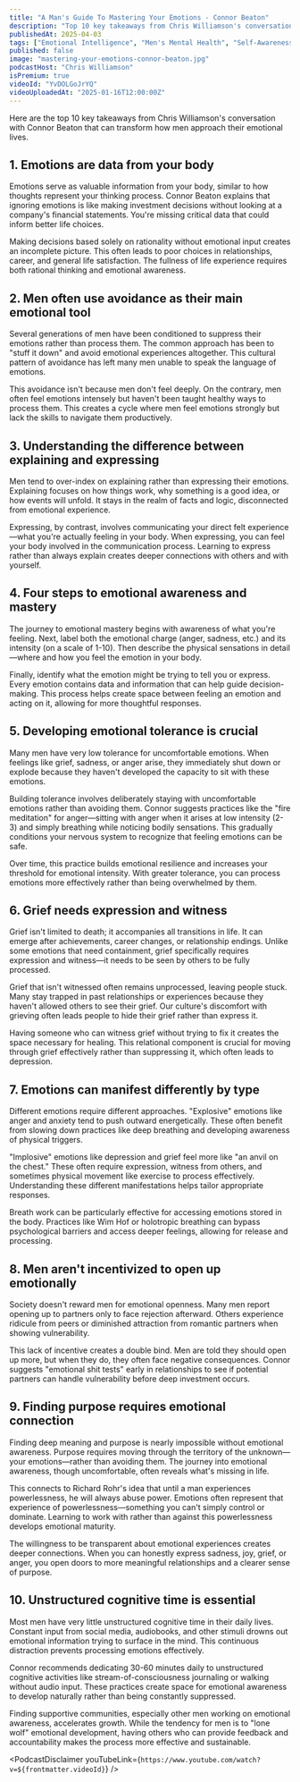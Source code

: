 ```yaml
---
title: "A Man's Guide To Mastering Your Emotions - Connor Beaton"
description: "Top 10 key takeaways from Chris Williamson's conversation with Connor Beaton that can transform how men approach their emotional lives."
publishedAt: 2025-04-03
tags: ["Emotional Intelligence", "Men's Mental Health", "Self-Awareness"]
published: false
image: "mastering-your-emotions-connor-beaton.jpg"
podcastHost: "Chris Williamson"
isPremium: true
videoId: "YvDOLGoJrYQ"
videoUploadedAt: "2025-01-16T12:00:00Z"
---
```



<PodcastSummaryPageLayout frontmatter={frontmatter}>

Here are the top 10 key takeaways from Chris Williamson's conversation with Connor Beaton that can transform how men approach their emotional lives.

## 1. Emotions are data from your body

Emotions serve as valuable information from your body, similar to how thoughts represent your thinking process. Connor Beaton explains that ignoring emotions is like making investment decisions without looking at a company's financial statements. You're missing critical data that could inform better life choices.

Making decisions based solely on rationality without emotional input creates an incomplete picture. This often leads to poor choices in relationships, career, and general life satisfaction. The fullness of life experience requires both rational thinking and emotional awareness.

## 2. Men often use avoidance as their main emotional tool

Several generations of men have been conditioned to suppress their emotions rather than process them. The common approach has been to "stuff it down" and avoid emotional experiences altogether. This cultural pattern of avoidance has left many men unable to speak the language of emotions.

This avoidance isn't because men don't feel deeply. On the contrary, men often feel emotions intensely but haven't been taught healthy ways to process them. This creates a cycle where men feel emotions strongly but lack the skills to navigate them productively.

## 3. Understanding the difference between explaining and expressing

Men tend to over-index on explaining rather than expressing their emotions. Explaining focuses on how things work, why something is a good idea, or how events will unfold. It stays in the realm of facts and logic, disconnected from emotional experience.

Expressing, by contrast, involves communicating your direct felt experience—what you're actually feeling in your body. When expressing, you can feel your body involved in the communication process. Learning to express rather than always explain creates deeper connections with others and with yourself.

## 4. Four steps to emotional awareness and mastery

The journey to emotional mastery begins with awareness of what you're feeling. Next, label both the emotional charge (anger, sadness, etc.) and its intensity (on a scale of 1-10). Then describe the physical sensations in detail—where and how you feel the emotion in your body.

Finally, identify what the emotion might be trying to tell you or express. Every emotion contains data and information that can help guide decision-making. This process helps create space between feeling an emotion and acting on it, allowing for more thoughtful responses.

## 5. Developing emotional tolerance is crucial

Many men have very low tolerance for uncomfortable emotions. When feelings like grief, sadness, or anger arise, they immediately shut down or explode because they haven't developed the capacity to sit with these emotions.

Building tolerance involves deliberately staying with uncomfortable emotions rather than avoiding them. Connor suggests practices like the "fire meditation" for anger—sitting with anger when it arises at low intensity (2-3) and simply breathing while noticing bodily sensations. This gradually conditions your nervous system to recognize that feeling emotions can be safe.

Over time, this practice builds emotional resilience and increases your threshold for emotional intensity. With greater tolerance, you can process emotions more effectively rather than being overwhelmed by them.

## 6. Grief needs expression and witness

Grief isn't limited to death; it accompanies all transitions in life. It can emerge after achievements, career changes, or relationship endings. Unlike some emotions that need containment, grief specifically requires expression and witness—it needs to be seen by others to be fully processed.

Grief that isn't witnessed often remains unprocessed, leaving people stuck. Many stay trapped in past relationships or experiences because they haven't allowed others to see their grief. Our culture's discomfort with grieving often leads people to hide their grief rather than express it.

Having someone who can witness grief without trying to fix it creates the space necessary for healing. This relational component is crucial for moving through grief effectively rather than suppressing it, which often leads to depression.

## 7. Emotions can manifest differently by type

Different emotions require different approaches. "Explosive" emotions like anger and anxiety tend to push outward energetically. These often benefit from slowing down practices like deep breathing and developing awareness of physical triggers.

"Implosive" emotions like depression and grief feel more like "an anvil on the chest." These often require expression, witness from others, and sometimes physical movement like exercise to process effectively. Understanding these different manifestations helps tailor appropriate responses.

Breath work can be particularly effective for accessing emotions stored in the body. Practices like Wim Hof or holotropic breathing can bypass psychological barriers and access deeper feelings, allowing for release and processing.

## 8. Men aren't incentivized to open up emotionally

Society doesn't reward men for emotional openness. Many men report opening up to partners only to face rejection afterward. Others experience ridicule from peers or diminished attraction from romantic partners when showing vulnerability.

This lack of incentive creates a double bind. Men are told they should open up more, but when they do, they often face negative consequences. Connor suggests "emotional shit tests" early in relationships to see if potential partners can handle vulnerability before deep investment occurs.

## 9. Finding purpose requires emotional connection

Finding deep meaning and purpose is nearly impossible without emotional awareness. Purpose requires moving through the territory of the unknown—your emotions—rather than avoiding them. The journey into emotional awareness, though uncomfortable, often reveals what's missing in life.

This connects to Richard Rohr's idea that until a man experiences powerlessness, he will always abuse power. Emotions often represent that experience of powerlessness—something you can't simply control or dominate. Learning to work with rather than against this powerlessness develops emotional maturity.

The willingness to be transparent about emotional experiences creates deeper connections. When you can honestly express sadness, joy, grief, or anger, you open doors to more meaningful relationships and a clearer sense of purpose.

## 10. Unstructured cognitive time is essential

Most men have very little unstructured cognitive time in their daily lives. Constant input from social media, audiobooks, and other stimuli drowns out emotional information trying to surface in the mind. This continuous distraction prevents processing emotions effectively.

Connor recommends dedicating 30-60 minutes daily to unstructured cognitive activities like stream-of-consciousness journaling or walking without audio input. These practices create space for emotional awareness to develop naturally rather than being constantly suppressed.

Finding supportive communities, especially other men working on emotional awareness, accelerates growth. While the tendency for men is to "lone wolf" emotional development, having others who can provide feedback and accountability makes the process more effective and sustainable.

<PodcastDisclaimer
  youTubeLink={`https://www.youtube.com/watch?v=${frontmatter.videoId}`}
/>

</PodcastSummaryPageLayout>
